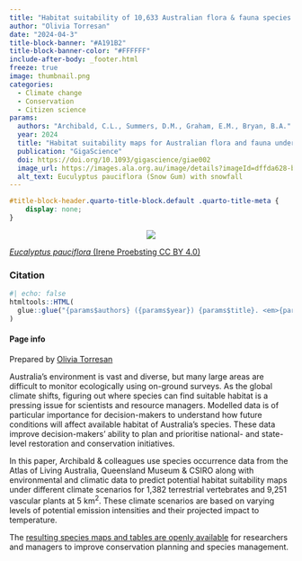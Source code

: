 ```yaml
---
title: "Habitat suitability of 10,633 Australian flora & fauna species in future climates"
author: "Olivia Torresan"
date: "2024-04-3"
title-block-banner: "#A191B2"
title-block-banner-color: "#FFFFFF"
include-after-body: _footer.html
freeze: true
image: thumbnail.png 
categories:
  - Climate change
  - Conservation
  - Citizen science
params:
  authors: "Archibald, C.L., Summers, D.M., Graham, E.M., Bryan, B.A."
  year: 2024
  title: "Habitat suitability maps for Australian flora and fauna under CMIP6 climate scenarios"
  publication: "GigaScience"
  doi: https://doi.org/10.1093/gigascience/giae002
  image_url: https://images.ala.org.au/image/details?imageId=dffda628-bcd8-4d94-8d42-39b8d2887454
  alt_text: Euculyptus pauciflora (Snow Gum) with snowfall 
---
```


<!-- remove metadata section -->

```css
#title-block-header.quarto-title-block.default .quarto-title-meta {
    display: none;
}
```

<!-- Side panel -->

::: column-page
::: paper-side-column
<center>

::: {.col-image layout-ncol="1" style="margin-left: auto; margin-right: auto;"}
<!-- add image url -->

<img src="https://ala-images.s3.ap-southeast-2.amazonaws.com/store/4/5/4/7/dffda628-bcd8-4d94-8d42-39b8d2887454/original" class="rounded"/></img>
:::

</center>

::: figure-caption
<!-- edit caption -->

[*Eucalyptus pauciflora* (Irene Proebsting CC BY 4.0)](https://images.ala.org.au/image/details?imageId=dffda628-bcd8-4d94-8d42-39b8d2887454)
:::

### Citation

```r
#| echo: false
htmltools::HTML(
  glue::glue("{params$authors} ({params$year}) {params$title}. <em>{params$publication}</em> <a href='{params$doi}' target='_blank'>{params$doi}</a>")
)
```

#### Page info

Prepared by [Olivia Torresan](https://labs.ala.org.au/about/Torresan_Olivia/)
:::

<!-- Main panel description -->

::: paper-main-column
Australia's environment is vast and diverse, but many large areas are difficult to monitor ecologically using on-ground surveys. As the global climate shifts, figuring out where species can find suitable habitat is a pressing issue for scientists and resource managers. Modelled data is of particular importance for decision-makers to understand how future conditions will affect available habitat of Australia's species. These data improve decision-makers' ability to plan and prioritise national- and state-level restoration and conservation initiatives.

In this paper, Archibald & colleagues use species occurrence data from the Atlas of Living Australia, Queensland Museum & CSIRO along with environmental and climatic data to predict potential habitat suitability maps under different climate scenarios for 1,382 terrestrial vertebrates and 9,251 vascular plants at 5 km^2^. These climate scenarios are based on varying levels of potential emission intensities and their projected impact to temperature. 

The [resulting species maps and tables are openly available](http://gigadb.org/dataset/102491) for researchers and managers to improve conservation planning and species management.
:::
:::
